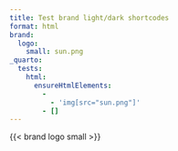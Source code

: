 ```yaml
---
title: Test brand light/dark shortcodes
format: html
brand:
  logo:
    small: sun.png
_quarto:
  tests:
    html:
      ensureHtmlElements:
        -
          - 'img[src="sun.png"]'
        - []
---
```



{{< brand logo small >}}

